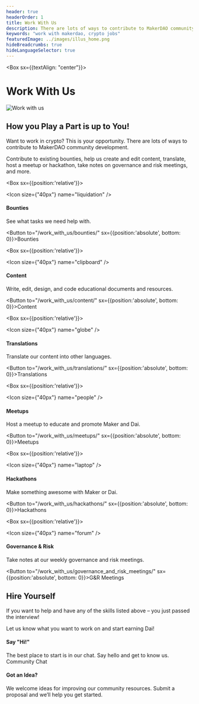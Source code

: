 ```yaml
---
header: true
headerOrder: 1
title: Work With Us
description: There are lots of ways to contribute to MakerDAO community development. Contribute to existing bounties, help us create and edit content, translate, host a meetup or hackathon, take notes on governance and risk meetings, and more.
keywords: "work with makerdao, crypto jobs"
featuredImage: ../images/illus_home.png
hideBreadcrumbs: true
hideLanguageSelector: true
---
```


<Box sx={{textAlign: "center"}}>

# Work With Us

![Work with us](/images/illus_work.png)

</Box>

## How you Play a Part is up to You!

Want to work in crypto? This is your opportunity. There are lots of ways to contribute to MakerDAO community development. 

Contribute to existing bounties, help us create and edit content, translate, host a meetup or hackathon, take notes on governance and risk meetings, and more.

<Tout>

<Box>

<Chocolate>

<Box sx={{position:'relative'}}>

<Icon size={"40px"} name="liquidation" />

#### Bounties

See what tasks we need help with.

<Button to="/work_with_us/bounties/" sx={{position:'absolute', bottom: 0}}>Bounties</Button>

</Box>

<Box sx={{position:'relative'}}>

<Icon size={"40px"} name="clipboard" />

#### Content

Write, edit, design, and code educational documents and resources.

<Button to="/work_with_us/content/" sx={{position:'absolute', bottom: 0}}>Content</Button>

</Box>

<Box sx={{position:'relative'}}>

<Icon size={"40px"} name="globe" />

#### Translations

Translate our content into other languages.

<Button to="/work_with_us/translations/" sx={{position:'absolute', bottom: 0}}>Translations</Button>

</Box>

</Chocolate>

<Chocolate>

<Box sx={{position:'relative'}}>

<Icon size={"40px"} name="people" />

#### Meetups

Host a meetup to educate and promote Maker and Dai.

<Button to="/work_with_us/meetups/" sx={{position:'absolute', bottom: 0}}>Meetups</Button>

</Box>

<Box sx={{position:'relative'}}>

 <Icon size={"40px"} name="laptop" />

#### Hackathons

Make something awesome with Maker or Dai.

<Button to="/work_with_us/hackathons/" sx={{position:'absolute', bottom: 0}}>Hackathons</Button>

</Box>

<Box sx={{position:'relative'}}>

<Icon size={"40px"} name="forum" />

#### Governance & Risk

Take notes at our weekly governance and risk meetings.

<Button to="/work_with_us/governance_and_risk_meetings/" sx={{position:'absolute', bottom: 0}}>G&R Meetings</Button>

</Box>

</Chocolate>

</Box>

</Tout>

<InfoBlock>

<Box>

## Hire Yourself

If you want to help and have any of the skills listed above – you just passed the interview! 

Let us know what you want to work on and start earning Dai!

</Box>

</InfoBlock>

<Tout>

<Box>

#### Say "Hi!"
The best place to start is in our chat. Say hello and get to know us. <Link to="https://chat.makerdao.com/channel/community-development">Community Chat</Link>

</Box>

<Box>

#### Got an Idea?
We welcome ideas for improving our community resources. Submit a <Link to="/funding/community-projects/">proposal</Link> and we’ll help you get started.

</Box>

</Tout>
